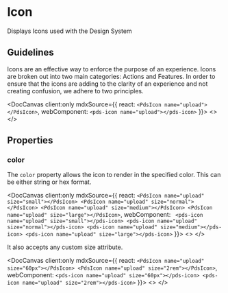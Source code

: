 
# Icon
Displays Icons used with the Design System

## Guidelines

Icons are an effective way to enforce the purpose of an experience. Icons are broken out into two main
categories: Actions and Features. In order to ensure that the icons are adding to the clarity of an experience
and not creating confusion, we adhere to two principles.

<DocCanvas client:only mdxSource={{
  react: `<PdsIcon name="upload"></PdsIcon>`,
  webComponent: `<pds-icon name="upload"></pds-icon>`
}}>
  <>
    <pds-icon name="upload"></pds-icon>
  </>
</DocCanvas>

## Properties

<DocArgsTable componentName='pds-icon' docSource={pdsDocsJson} />

### color
The `color` property allows the icon to render in the specified color. This can be either string or hex format.

<DocCanvas client:only mdxSource={{
  react: `
<PdsIcon name="upload" size="small"></PdsIcon>
<PdsIcon name="upload" size="normal"></PdsIcon>
<PdsIcon name="upload" size="medium"></PdsIcon>
<PdsIcon name="upload" size="large"></PdsIcon>
`,
  webComponent: `
<pds-icon name="upload" size="small"></pds-icon>
<pds-icon name="upload" size="normal"></pds-icon>
<pds-icon name="upload" size="medium"></pds-icon>
<pds-icon name="upload" size="large"></pds-icon>`
}}>
  <>
    <pds-icon name="upload" size="small"></pds-icon>
    <pds-icon name="upload" size="normal"></pds-icon>
    <pds-icon name="upload" size="medium"></pds-icon>
    <pds-icon name="upload" size="large"></pds-icon>
  </>
</DocCanvas>

It also accepts any custom size attribute.

<DocCanvas client:only mdxSource={{
  react: `
<PdsIcon name="upload" size="60px"></PdsIcon>
<PdsIcon name="upload" size="2rem"></PdsIcon>
`,
  webComponent: `
<pds-icon name="upload" size="60px"></pds-icon>
<pds-icon name="upload" size="2rem"></pds-icon>
`
}}>
  <>
    <pds-icon name="upload" size="60px"></pds-icon>
    <pds-icon name="upload" size="2rem"></pds-icon>
  </>
</DocCanvas>


